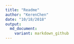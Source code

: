 ```yaml
---
title: "Readme"
author: "KerenChen"
date: "10/18/2018"
output:
  md_document:
    variant: markdown_github
---
```

